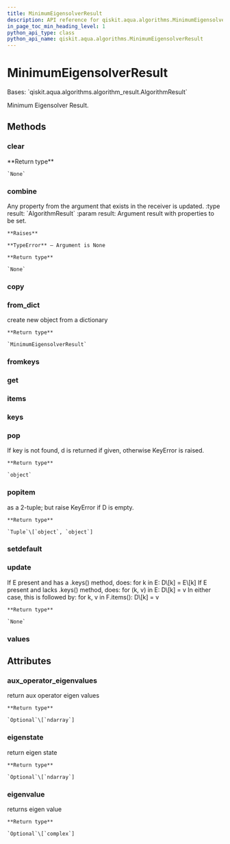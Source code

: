 ```yaml
---
title: MinimumEigensolverResult
description: API reference for qiskit.aqua.algorithms.MinimumEigensolverResult
in_page_toc_min_heading_level: 1
python_api_type: class
python_api_name: qiskit.aqua.algorithms.MinimumEigensolverResult
---
```


# MinimumEigensolverResult

<Class id="qiskit.aqua.algorithms.MinimumEigensolverResult" isDedicatedPage={true} github="https://github.com/qiskit-community/qiskit-aqua/tree/stable/0.9/qiskit/aqua/algorithms/minimum_eigen_solvers/minimum_eigen_solver.py" signature="MinimumEigensolverResult(a_dict=None)" modifiers="class">
  Bases: `qiskit.aqua.algorithms.algorithm_result.AlgorithmResult`

  Minimum Eigensolver Result.

  ## Methods

  <span id="qiskit-aqua-algorithms-minimumeigensolverresult-clear" />

  ### clear

  <Function id="qiskit.aqua.algorithms.MinimumEigensolverResult.clear" signature="MinimumEigensolverResult.clear()">
    **Return type**

    `None`
  </Function>

  <span id="qiskit-aqua-algorithms-minimumeigensolverresult-combine" />

  ### combine

  <Function id="qiskit.aqua.algorithms.MinimumEigensolverResult.combine" signature="MinimumEigensolverResult.combine(result)">
    Any property from the argument that exists in the receiver is updated. :type result: `AlgorithmResult` :param result: Argument result with properties to be set.

    **Raises**

    **TypeError** – Argument is None

    **Return type**

    `None`
  </Function>

  <span id="qiskit-aqua-algorithms-minimumeigensolverresult-copy" />

  ### copy

  <Function id="qiskit.aqua.algorithms.MinimumEigensolverResult.copy" signature="MinimumEigensolverResult.copy()" />

  <span id="qiskit-aqua-algorithms-minimumeigensolverresult-from-dict" />

  ### from\_dict

  <Function id="qiskit.aqua.algorithms.MinimumEigensolverResult.from_dict" signature="MinimumEigensolverResult.from_dict(a_dict)" modifiers="static">
    create new object from a dictionary

    **Return type**

    `MinimumEigensolverResult`
  </Function>

  <span id="qiskit-aqua-algorithms-minimumeigensolverresult-fromkeys" />

  ### fromkeys

  <Function id="qiskit.aqua.algorithms.MinimumEigensolverResult.fromkeys" signature="MinimumEigensolverResult.fromkeys(iterable, value=None)" modifiers="classmethod" />

  <span id="qiskit-aqua-algorithms-minimumeigensolverresult-get" />

  ### get

  <Function id="qiskit.aqua.algorithms.MinimumEigensolverResult.get" signature="MinimumEigensolverResult.get(k[, d]) → D[k] if k in D, else d. d defaults to None." />

  <span id="qiskit-aqua-algorithms-minimumeigensolverresult-items" />

  ### items

  <Function id="qiskit.aqua.algorithms.MinimumEigensolverResult.items" signature="MinimumEigensolverResult.items() → a set-like object providing a view on D’s items" />

  <span id="qiskit-aqua-algorithms-minimumeigensolverresult-keys" />

  ### keys

  <Function id="qiskit.aqua.algorithms.MinimumEigensolverResult.keys" signature="MinimumEigensolverResult.keys() → a set-like object providing a view on D’s keys" />

  <span id="qiskit-aqua-algorithms-minimumeigensolverresult-pop" />

  ### pop

  <Function id="qiskit.aqua.algorithms.MinimumEigensolverResult.pop" signature="MinimumEigensolverResult.pop(key, default=None)">
    If key is not found, d is returned if given, otherwise KeyError is raised.

    **Return type**

    `object`
  </Function>

  <span id="qiskit-aqua-algorithms-minimumeigensolverresult-popitem" />

  ### popitem

  <Function id="qiskit.aqua.algorithms.MinimumEigensolverResult.popitem" signature="MinimumEigensolverResult.popitem()">
    as a 2-tuple; but raise KeyError if D is empty.

    **Return type**

    `Tuple`\[`object`, `object`]
  </Function>

  <span id="qiskit-aqua-algorithms-minimumeigensolverresult-setdefault" />

  ### setdefault

  <Function id="qiskit.aqua.algorithms.MinimumEigensolverResult.setdefault" signature="MinimumEigensolverResult.setdefault(k[, d]) → D.get(k,d), also set D[k]=d if k not in D" />

  <span id="qiskit-aqua-algorithms-minimumeigensolverresult-update" />

  ### update

  <Function id="qiskit.aqua.algorithms.MinimumEigensolverResult.update" signature="MinimumEigensolverResult.update(*args, **kwargs)">
    If E present and has a .keys() method, does: for k in E: D\[k] = E\[k] If E present and lacks .keys() method, does: for (k, v) in E: D\[k] = v In either case, this is followed by: for k, v in F.items(): D\[k] = v

    **Return type**

    `None`
  </Function>

  <span id="qiskit-aqua-algorithms-minimumeigensolverresult-values" />

  ### values

  <Function id="qiskit.aqua.algorithms.MinimumEigensolverResult.values" signature="MinimumEigensolverResult.values() → an object providing a view on D’s values" />

  ## Attributes

  ### aux\_operator\_eigenvalues

  <Attribute id="qiskit.aqua.algorithms.MinimumEigensolverResult.aux_operator_eigenvalues">
    return aux operator eigen values

    **Return type**

    `Optional`\[`ndarray`]
  </Attribute>

  ### eigenstate

  <Attribute id="qiskit.aqua.algorithms.MinimumEigensolverResult.eigenstate">
    return eigen state

    **Return type**

    `Optional`\[`ndarray`]
  </Attribute>

  ### eigenvalue

  <Attribute id="qiskit.aqua.algorithms.MinimumEigensolverResult.eigenvalue">
    returns eigen value

    **Return type**

    `Optional`\[`complex`]
  </Attribute>
</Class>

